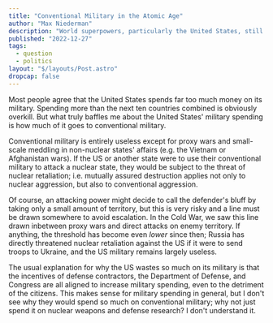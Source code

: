 ```yaml
---
title: "Conventional Military in the Atomic Age"
author: "Max Niederman"
description: "World superpowers, particularly the United States, still maintain large conventional militaries despite nuclear deterrence. Why?"
published: "2022-12-27"
tags:
  - question
  - politics
layout: "$/layouts/Post.astro"
dropcap: false
---
```


Most people agree that the United States spends far too much money on its military. Spending more than the next ten countries combined is obviously overkill. But what truly baffles me about the United States' military spending is how much of it goes to conventional military.

Conventional military is entirely useless except for proxy wars and small-scale meddling in non-nuclear states' affairs (e.g. the Vietnam or Afghanistan wars). If the US or another state were to use their conventional military to attack a nuclear state, they would be subject to the threat of nuclear retaliation; i.e. mutually assured destruction applies not only to nuclear aggression, but also to conventional aggression.

Of course, an attacking power might decide to call the defender's bluff by taking only a small amount of territory, but this is very risky and a line must be drawn somewhere to avoid escalation. In the Cold War, we saw this line drawn inbetween proxy wars and direct attacks on enemy territory. If anything, the threshold has become even _lower_ since then; Russia has directly threatened nuclear retaliation against the US if it were to send troops to Ukraine, and the US military remains largely useless.

The usual explanation for why the US wastes so much on its military is that the incentives of defense contractors, the Department of Defense, and Congress are all aligned to increase military spending, even to the detriment of the citizens. This makes sense for military spending in general, but I don't see why they would spend so much on conventional military; why not just spend it on nuclear weapons and defense research? I don't understand it.
